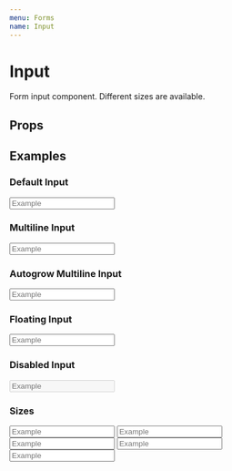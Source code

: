 ```yaml
---
menu: Forms
name: Input
---
```



# Input

Form input component. Different sizes are available.

## Props

<PropsTable of={Input} />

## Examples

### Default Input
<Playground>
   <Input placeholder="Example" label="Example" />
</Playground>

### Multiline Input
<Playground>
   <Input multiline placeholder="Example" label="Example" />
</Playground>

### Autogrow Multiline Input
<Playground>
   <Input autogrow multiline placeholder="Example" label="Example" />
</Playground>

### Floating Input
<Playground>
   <Input floating placeholder="Example" label="Example" />
</Playground>

### Disabled Input
<Playground>
   <Input disabled placeholder="Example" label="Example" />
</Playground>

### Sizes
<Playground>
   <Input size="xs" placeholder="Example" label="Example" />
   <Input size="sm" placeholder="Example" label="Example" />
   <Input size="md" placeholder="Example" label="Example" />
   <Input size="lg" placeholder="Example" label="Example" />
   <Input size="xl" placeholder="Example" label="Example" />
</Playground>
